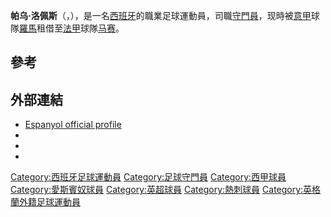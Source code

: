{{noteTA|G1=football|G2=西甲|G3=EPL
|1=zh-hans:帕乌;zh-hk:包;zh-hant:帕烏;
|2=zh:洛佩兹; zh-cn:洛佩斯; zh-tw:洛佩茲; zh-hk:盧比斯; zh-tw:羅培茲;
}}
{{Spanish name|López|Sabata}}
{{Infobox football biography
| name = 帕乌·洛佩斯<br />Pau López
| image = Pau Lopez 2019.jpg
| caption =
| fullname = Pau López Sabata<ref>{{cite web|url=https://www.premierleague.com/news/84136|title=Squads for 2016/17 Premier League confirmed|publisher=Premier League|date=1 September 2016|accessdate=15 September 2016|archive-date=2017-07-28|archive-url=https://web.archive.org/web/20170728174340/https://www.premierleague.com/news/84136|dead-url=no}}</ref>
| birth_date = {{birth date and age|1994|12|13|df=y}}
| birth_place = 西班牙[[赫羅納|赫羅納]]
| height = {{convert|1.90|m|ftin|0|abbr=on}}
| position = [[守門員|守門員]]
| currentclub = [[马赛奥林匹克|马赛]] ([[羅馬體育俱樂部|羅馬]]外借)
| clubnumber = 16
| youthyears1 = 2007–2013 | youthclubs1 = [[皇家西班牙人體育俱樂部|愛斯賓奴]]
| years1 = 2013–2014 | clubs1 = [[皇家西班牙人體育俱樂部|愛斯賓奴B隊]] | caps1 = 35 | goals1 = 0
| years2 = 2014–2018     | clubs2 = [[皇家西班牙人體育俱樂部|愛斯賓奴]]    | caps2 = 67 | goals2 = 0
| years3 = 2016–2017 | clubs3 = →[[托特纳姆热刺足球俱乐部|熱刺]]      | caps3 = 0  | goals3 = 0
| years4 = 2018–2019 | clubs4 = [[皇家貝迪斯|貝迪斯]] | caps4 = 33 | goals4 = 0
| years5 = 2019– | clubs5 = [[羅馬體育俱樂部|羅馬]] | caps5 = 53 | goals5 = 0
| years6 = 2021– | clubs6 = → [[马赛奥林匹克|马赛]] (外借) | caps6 = 0 | goals6 = 0
| nationalyears1 = 2016–2017 | nationalteam1 = [[西班牙21歲以下國家足球隊|西班牙U21]] | nationalcaps1 = 5 | nationalgoals1 = 0
| nationalyears2 = 2018– | nationalteam2 = [[西班牙國家足球隊|西班牙]] | nationalcaps2 = 2 | nationalgoals2 = 0
| nationalyears3 = 2015– | nationalteam3 = [[加泰罗尼亚联队|加泰罗尼亚]] | nationalcaps3 = 1 | nationalgoals3 = 0
| club-update = 2019年10月20日
| nationalteam-update = 2019年7月11日
}}
{{中文譯名
| english    = '''Pau López'''
| putonghua  = 
| taiwan     = 
| cantonese  = 保羅·盧比斯<br>包·盧比斯
|}}
'''帕乌·洛佩斯'''（{{lang-es|'''Pau López'''}}，{{bd|1994年|12月13日}}），是一名[[西班牙|西班牙]]的職業足球運動員，司職[[守門員|守門員]]，现時被[[意甲|意甲]]球隊[[羅馬體育俱樂部|羅馬]]租借至[[法国足球甲级联赛|法甲]]球隊[[马赛奥林匹克|马赛]]。

==參考==
{{reflist}}

==外部連結==
*[http://www.rcdespanyol.com/es/equipos/pau-lopez/_i:10/ Espanyol official profile] {{Wayback|url=http://www.rcdespanyol.com/es/equipos/pau-lopez/_i:10/ |date=20200421052143 }} {{ca icon}}
*{{BDFutbol|301805}}
*{{Futbolme profile|24506}}
*{{Soccerway|pau-lopez-sabata/280411}}

{{马赛球员名单}}

{{DEFAULTSORT:López, Pau}}
[[Category:西班牙足球運動員|Category:西班牙足球運動員]]
[[Category:足球守門員|Category:足球守門員]]
[[Category:西甲球員|Category:西甲球員]]
[[Category:愛斯賓奴球員|Category:愛斯賓奴球員]]
[[Category:英超球員|Category:英超球員]]
[[Category:熱刺球員|Category:熱刺球員]]
[[Category:英格蘭外籍足球運動員|Category:英格蘭外籍足球運動員]]